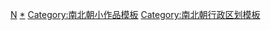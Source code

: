 [[Category:中国各朝代行政区划小作品模板|N]]
[[Category:南北朝行政区划小作品|*]]
[[Category:南北朝小作品模板|Category:南北朝小作品模板]]
[[Category:南北朝行政区划模板|Category:南北朝行政区划模板]]